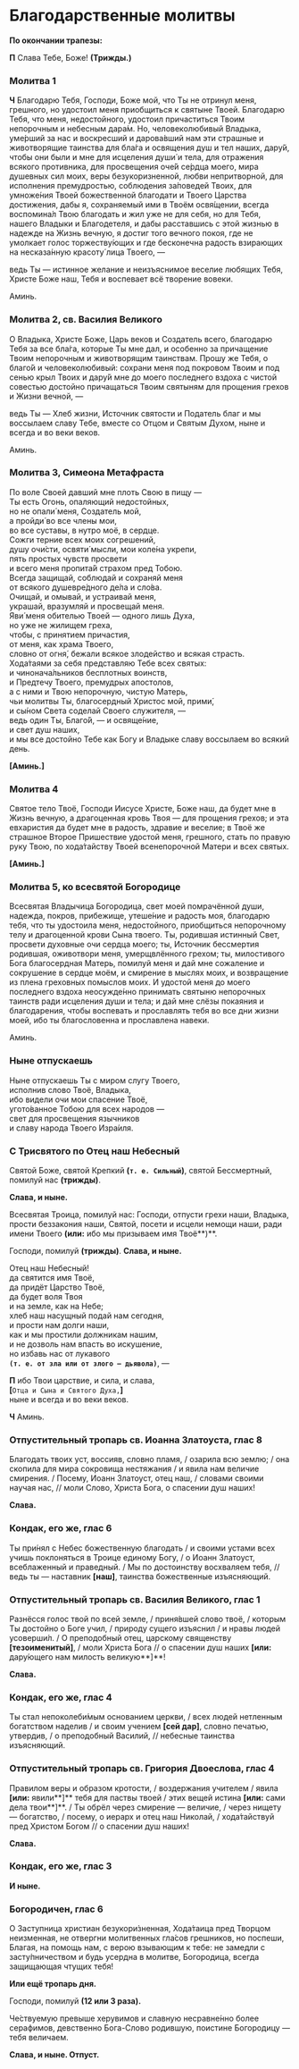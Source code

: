 # Благодарственные молитвы

**По окончании трапезы:**

**П** Слава Тебе, Боже! **(Трижды.)**

### Молитва 1

**Ч** Благодарю Тебя, Господи, Боже мой, что Ты не отринул меня, грешного, но удостоил меня приобщиться к святыне Твоей. Благодарю Тебя, что меня, недостойного, удостоил причаститься Твоим непорочным и небесным дара́м. Но, человеколюбивый Владыка, уме́рший за нас и воскресший и дарова́вший нам эти страшные и животворящие таинства для бла́га и освящения душ и тел наших, дару́й, чтобы они были и мне для исцеления души́ и тела, для отражения всякого противника, для просвещения оче́й се́рдца моего, мира душевных сил моих, веры безукоризненной, любви непритворной, для исполнения премудростью, соблюдения за́поведей Твоих, для умноже́ния Твоей божественной благодати и Твоего Царства достижения, дабы я, сохраняемый ими в Твоём освя́щении, всегда воспомина́л Твою благодать и жил уже не для себя, но для Тебя, нашего Владыки и Благодетеля, и дабы расставшись с этой жизнью в надежде на Жизнь вечную, я достиг того вечного покоя, где не умолкает голос торжеству́ющих и где бесконечна радость взирающих на несказа́нную красоту́ лица Твоего, —

ведь Ты — истинное желание и неизъяснимое веселие любящих Тебя, Христе Боже наш, Тебя и воспевает всё творение вовеки.

Аминь.

### Молитва 2, св. Василия Великого

О Владыка, Христе Боже, Царь веков и Создатель всего, благодарю Тебя за все бла́га, которые Ты мне дал, и особенно за причащение Твоим непорочным и животворящим таинствам. Прошу же Тебя, о благо́й и человеколюбивый: сохрани меня под покровом Твоим и под сенью крыл Твоих и дару́й мне до моего последнего вздоха с чистой совестью достойно причащаться Твоим святыням для прощения грехов и Жизни вечной, —

ведь Ты — Хлеб жизни, Источник святости и Податель благ и мы воссылаем славу Тебе, вместе со Отцом и Святым Духом, ныне и всегда и во веки веков.

Аминь.

### Молитва 3, Симеона Метафраста

По воле Своей давший мне плоть Свою в пищу —  
Ты есть Огонь, опаляющий недостойных,  
но не опали́ меня, Создатель мой,  
а пройди́ во все члены мои,  
во все суставы, в нутро моё, в сердце.  
Сожги терние всех моих согрешений,  
душу очи́сти, освяти́ мысли, мои коле́на укрепи,  
пять простых чувств просвети  
и всего меня пропита́й страхом пред Тобою.  
Всегда защищай, соблюдай и сохраняй меня  
от всякого душевре́дного де́ла и сло́ва.  
Очищай, и омывай, и устраивай меня,  
украшай, вразумляй и просвещай меня.  
Яви́ меня обителью Твоей — одного лишь Духа,  
но уже не жилищем греха,  
чтобы, с принятием причастия,  
от меня, как храма Твоего,  
словно от огня́, бежали всякое злодейство и всякая страсть.  
Хода́таями за себя представляю Тебе всех святых:  
и чинонача́льников бесплотных воинств,  
и Предтечу Твоего, премудрых апостолов,  
а с ними и Твою непорочную, чистую Матерь,  
чьи молитвы Ты, благосердный Христос мой, прими́,  
и сы́ном Света соделай Своего служителя, —  
ведь один Ты, Благо́й, — и освяще́ние,  
и свет душ наших,  
и мы все достойно Тебе как Богу и Владыке славу воссылаем во всякий день.

**[**Аминь.**]**

### Молитва 4

Святое тело Твоё, Господи Иисусе Христе, Боже наш, да будет мне в Жизнь вечную, а драгоценная кровь Твоя — для прощения грехов; и эта евхаристия да будет мне в радость, здравие и веселие; в Твоё же страшное Второе Пришествие удостой меня, грешного, стать по правую руку Твою, по хода́тайству Твоей всенепорочной Матери и всех святых.

**[**Аминь.**]**

### Молитва 5, ко всесвятой Богородице

Всесвятая Владычица Богородица, свет моей помрачённой души, надежда, покров, прибежище, утеше́ние и радость моя, благодарю тебя, что ты удостоила меня, недостойного, приобщиться непорочному телу и драгоценной крови Сына твоего. Ты, родившая истинный Свет, просвети духовные очи сердца моего; ты, Источник бессмертия родившая, оживотвори меня, умерщвлённого грехом; ты, милостивого Бога благосердная Матерь, помилуй меня и дай мне сожаление и сокрушение в сердце моём, и смирение в мыслях моих, и возвращение из плена греховных помыслов моих. И удостой меня до моего последнего вздоха неосужде́нно принимать святыню непорочных таинств ради исцеления души и тела; и дай мне слёзы покаяния и благодарения, чтобы воспевать и прославлять тебя во все дни жизни моей, ибо ты благословенна и прославлена навеки.

Аминь.

### Ныне отпускаешь

Ныне отпускаешь Ты с миром слугу Твоего,  
исполнив слово Твоё, Владыка,  
ибо видели очи мои спасение Твоё,  
угото́ванное Тобою для всех народов —  
свет для просвещения язычников  
и славу народа Твоего Изра́иля.

### С Трисвятого по Отец наш Небесный

Святой Боже, святой Крепкий **(`т. е. Сильный`)**, святой Бессмертный, помилуй нас **(трижды)**.

**Слава, и ныне.**

Всесвятая Троица, помилуй нас: Господи, отпусти грехи наши, Владыка, прости беззакония наши, Святой, посети и исцели немощи наши, ради имени Твоего **(или:** ибо мы призываем имя Твоё**)**.

Господи, помилуй **(трижды)**. **Слава, и ныне.**

Отец наш Небесный!  
да святится имя Твоё,  
да придёт Царство Твоё,  
да будет воля Твоя  
и на земле, как на Небе;  
хлеб наш насущный подай нам сегодня,  
и прости нам долги наши,  
как и мы простили должникам нашим,  
и не дозволь нам впасть во искушение,  
но избавь нас от лукавого  
**`(т. е. от зла или от злого — дьявола)`**, —

**П** ибо Твои царствие, и сила, и слава,  
**[**`Отца и Сына и Святого Духа,`**]**  
ныне и всегда и во веки веков.

**Ч** Аминь.

### Отпустительный тропарь св. Иоанна Златоуста, глас 8

Благодать твоих уст, воссияв, словно пламя, / озарила всю землю; / она скопила для мира сокровища нестяжания / и явила нам величие смирения. / Посему, Иоанн Златоуст, отец наш, / словами своими научая нас, // моли Слово, Христа Бога, о спасении душ наших!

**Слава.**

### Кондак, его же, глас 6

Ты при́нял с Небес божественную благодать / и своими устами всех учишь поклоняться в Троице единому Богу, / о Иоанн Златоуст, всеблаженный и праведный. / Мы по достоинству восхваляем тебя, // ведь ты — наставник **[**наш**]**, таинства божественные изъясняющий.

### Отпустительный тропарь св. Василия Великого, глас 1

Разнёсся голос твой по всей земле, / приня́вшей слово твоё, / которым Ты достойно о Боге учил, / природу сущего изъяснил / и нравы людей усоверши́л. / О преподобный отец, царскому священству **[**тезоименитый**]**, / моли Христа Бога // о спасении душ наших **[или:** дару́ющего нам милость великую**]**!

**Слава.**

### Кондак, его же, глас 4

Ты стал непоколеби́мым основанием церкви, / всех людей нетленным богатством наделив / и своим учением **[**сей дар**]**, словно печатью, утвердив, / о преподобный Василий, // небесные таинства изъясняющий.

### Отпустительный тропарь св. Григория Двоеслова, глас 4

Правилом веры и образом кротости, / воздержания учителем / явила **[или:** явили**]** тебя для паствы твоей / этих вещей истина **[или:** сами дела твои**]**. / Ты обрёл через смирение — величие, / через нищету — богатство, / посему, о иерарх и отец наш Николай, / хода́тайствуй пред Христом Богом // о спасении душ наших!

**Слава.**

### Кондак, его же, глас 3

**И ныне.**

### Богородичен, глас 6

О Заступница христиан безукори́зненная, Хода́таица пред Творцом неизменная, не отвергни молитвенных гла́сов грешников, но поспеши, Благая, на помощь нам, с верою взывающим к тебе: не замедли с засту́пничеством и будь усердна в молитве, Богородица, всегда защищающая чтущих тебя!

**Или ещё тропарь дня.**

Господи, помилуй **(12 или 3 раза).**

Че́ствуемую превыше херувимов и славную несравне́нно более серафимов, девственно Бога-Слово родившую, поистине Богородицу — тебя величаем.

**Слава, и ныне. Отпуст.**
